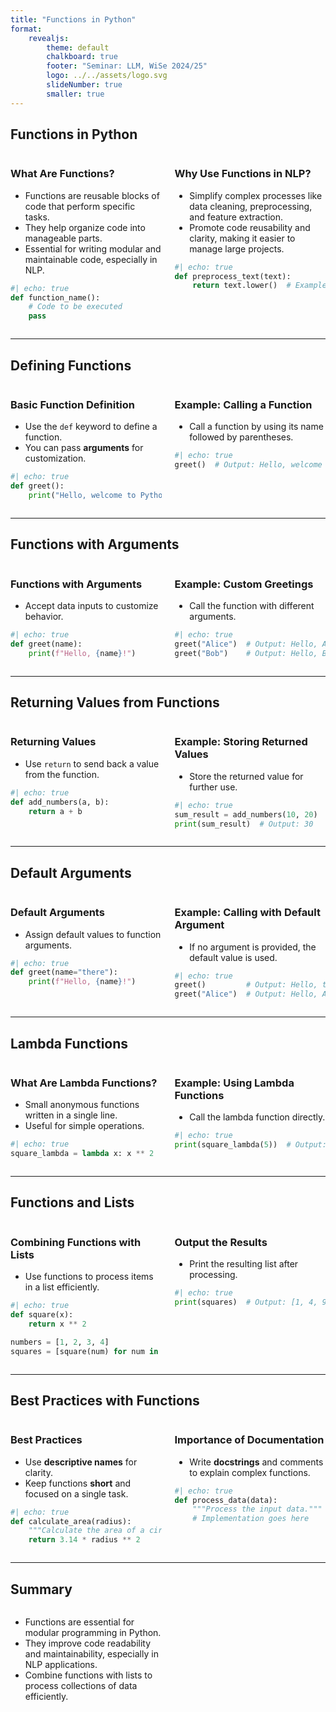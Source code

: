 ```yaml
---
title: "Functions in Python"
format: 
    revealjs:
        theme: default
        chalkboard: true
        footer: "Seminar: LLM, WiSe 2024/25"
        logo: ../../assets/logo.svg
        slideNumber: true
        smaller: true
---
```


## Functions in Python

:::{.columns}
::: {.column width="50%"}
### What Are Functions?
- Functions are reusable blocks of code that perform specific tasks.
- They help organize code into manageable parts.
- Essential for writing modular and maintainable code, especially in NLP.

```python
#| echo: true
def function_name():
    # Code to be executed
    pass
```
:::
::: {.column width="50%" .fragment}
### Why Use Functions in NLP?
- Simplify complex processes like data cleaning, preprocessing, and feature extraction.
- Promote code reusability and clarity, making it easier to manage large projects.

```python
#| echo: true
def preprocess_text(text):
    return text.lower()  # Example function to convert text to lowercase
```
:::
:::

---

## Defining Functions

:::{.columns}
::: {.column width="50%"}
### Basic Function Definition
- Use the `def` keyword to define a function.
- You can pass **arguments** for customization.

```python
#| echo: true
def greet():
    print("Hello, welcome to Python!")
```
:::
::: {.column width="50%" .fragment}
### Example: Calling a Function
- Call a function by using its name followed by parentheses.

```python
#| echo: true
greet()  # Output: Hello, welcome to Python!
```
:::
:::

---

## Functions with Arguments

:::{.columns}
::: {.column width="50%"}
### Functions with Arguments
- Accept data inputs to customize behavior.

```python
#| echo: true
def greet(name):
    print(f"Hello, {name}!")
```
:::
::: {.column width="50%" .fragment}
### Example: Custom Greetings
- Call the function with different arguments.

```python
#| echo: true
greet("Alice")  # Output: Hello, Alice!
greet("Bob")    # Output: Hello, Bob!
```
:::
:::

---

## Returning Values from Functions

:::{.columns}
::: {.column width="50%"}
### Returning Values
- Use `return` to send back a value from the function.

```python
#| echo: true
def add_numbers(a, b):
    return a + b
```
:::
::: {.column width="50%" .fragment}
### Example: Storing Returned Values
- Store the returned value for further use.

```python
#| echo: true
sum_result = add_numbers(10, 20)
print(sum_result)  # Output: 30
```
:::
:::

---

## Default Arguments

:::{.columns}
::: {.column width="50%"}
### Default Arguments
- Assign default values to function arguments.

```python
#| echo: true
def greet(name="there"):
    print(f"Hello, {name}!")
```
:::
::: {.column width="50%" .fragment}
### Example: Calling with Default Argument
- If no argument is provided, the default value is used.

```python
#| echo: true
greet()         # Output: Hello, there!
greet("Alice")  # Output: Hello, Alice!
```
:::
:::

---

## Lambda Functions

:::{.columns}
::: {.column width="50%"}
### What Are Lambda Functions?
- Small anonymous functions written in a single line.
- Useful for simple operations.

```python
#| echo: true
square_lambda = lambda x: x ** 2
```
:::
::: {.column width="50%" .fragment}
### Example: Using Lambda Functions
- Call the lambda function directly.

```python
#| echo: true
print(square_lambda(5))  # Output: 25
```
:::
:::

---

## Functions and Lists

:::{.columns}
::: {.column width="50%"}
### Combining Functions with Lists
- Use functions to process items in a list efficiently.

```python
#| echo: true
def square(x):
    return x ** 2

numbers = [1, 2, 3, 4]
squares = [square(num) for num in numbers]
```
:::
::: {.column width="50%" .fragment}
### Output the Results
- Print the resulting list after processing.

```python
#| echo: true
print(squares)  # Output: [1, 4, 9, 16]
```
:::
:::

---

## Best Practices with Functions

:::{.columns}
::: {.column width="50%"}
### Best Practices
- Use **descriptive names** for clarity.
- Keep functions **short** and focused on a single task.

```python
#| echo: true
def calculate_area(radius):
    """Calculate the area of a circle."""
    return 3.14 * radius ** 2
```
:::
::: {.column width="50%" .fragment}
### Importance of Documentation
- Write **docstrings** and comments to explain complex functions.

```python
#| echo: true
def process_data(data):
    """Process the input data."""
    # Implementation goes here
```
:::
:::

---

## Summary

:::{.columns}
::: {.column width="50%"}
- Functions are essential for modular programming in Python.
- They improve code readability and maintainability, especially in NLP applications.
- Combine functions with lists to process collections of data efficiently.
:::
::: {.column width="50%" .fragment}

:::
:::
